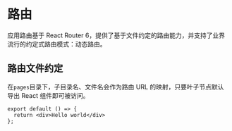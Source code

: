 # 路由

应用路由基于 React Router 6，提供了基于文件约定的路由能力，并支持了业界流行的约定式路由模式：动态路由。

## 路由文件约定

在`pages`目录下，子目录名、文件名会作为路由 URL 的映射，只要叶子节点默认导出 React 组件即可被访问。

```tsx
export default () => {
  return <div>Hello world</div>
};
```